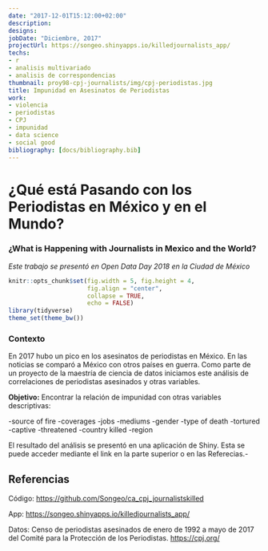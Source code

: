 ```yaml
---
date: "2017-12-01T15:12:00+02:00"
description: 
designs:
jobDate: "Diciembre, 2017"
projectUrl: https://songeo.shinyapps.io/killedjournalists_app/
techs:
- r
- analisis multivariado
- analisis de correspondencias
thumbnail: proy98-cpj-journalists/img/cpj-periodistas.jpg
title: Impunidad en Asesinatos de Periodistas
work:
- violencia
- periodistas
- CPJ
- impunidad
- data science
- social good
bibliography: [docs/bibliography.bib]
---
```






# ¿Qué está Pasando con los Periodistas en México y en el Mundo?

### ¿What is Happening with Journalists in Mexico and the World?

*Este trabajo se presentó en Open Data Day 2018 en la Ciudad de México*



```r
knitr::opts_chunk$set(fig.width = 5, fig.height = 4,
                      fig.align = "center",
                      collapse = TRUE,
                      echo = FALSE)
library(tidyverse)
theme_set(theme_bw())
```



### Contexto

En 2017 hubo un pico en los asesinatos de periodistas en México. En las noticias se comparó a México con otros países en guerra. Como parte de un proyecto de la maestría de ciencia de datos iniciamos este análisis de correlaciones de periodistas asesinados y otras variables. 

**Objetivo:** Encontrar la relación de impunidad con otras variables descriptivas:

-source of fire
-coverages
-jobs
-mediums
-gender
-type of death
-tortured
-captive
-threatened
-country killed
-region


El resultado del análisis se presentó en una aplicación de Shiny. Esta se puede acceder mediante el link en la parte superior o en las Referecias.-



## Referencias 

Código: <https://github.com/Songeo/ca_cpj_journalistskilled>

App: <https://songeo.shinyapps.io/killedjournalists_app/> 

Datos: Censo de periodistas asesinados de enero de 1992 a mayo de 2017 del Comité para la Protección de los Periodistas. <https://cpj.org/>